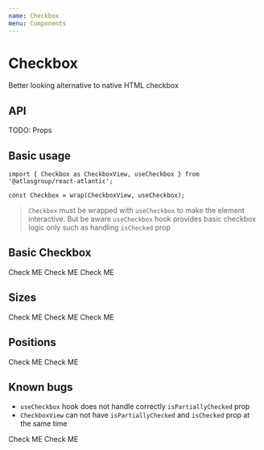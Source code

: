 ```yaml
---
name: Checkbox
menu: Components
---
```



# Checkbox

Better looking alternative to native HTML checkbox

## API

TODO: Props

## Basic usage

```tsx
import { Checkbox as CheckboxView, useCheckbox } from '@atlasgroup/react-atlantic';

const Checkbox = wrap(CheckboxView, useCheckbox);
```

> `Checkbox` must be wrapped with `useCheckbox` to make the element interactive. But be aware `useCheckbox` hook provides basic checkbox logic only such as handling `isChecked` prop

## Basic Checkbox

<Playground>
    <Checkbox>Check ME</Checkbox>
    <Checkbox isDefaultChecked>Check ME</Checkbox>
    <Checkbox isDisabled>Check ME</Checkbox>
</Playground>

## Sizes

<Playground>
    <CheckboxView size="small">Check ME</CheckboxView>
    <CheckboxView size="medium">Check ME</CheckboxView>
    <CheckboxView size="large">Check ME</CheckboxView>
</Playground>

## Positions

<Playground>
    <CheckboxView horizontalPosition="left">Check ME</CheckboxView>
    <CheckboxView horizontalPosition="right">Check ME</CheckboxView>
</Playground>

## Known bugs

-   `useCheckbox` hook does not handle correctly `isPartiallyChecked` prop
-   `CheckboxView` can not have `isPartiallyChecked` and `isChecked` prop at the same time

<Playground>
    <Checkbox isPartiallyChecked>Check ME</Checkbox>
    <CheckboxView isPartiallyChecked isChecked>
        Check ME
    </CheckboxView>
</Playground>
